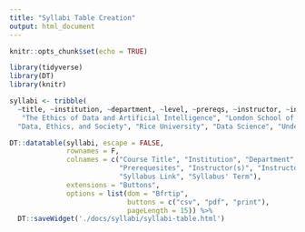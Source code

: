```yaml
---
title: "Syllabi Table Creation"
output: html_document
---
```


```r
knitr::opts_chunk$set(echo = TRUE)

library(tidyverse)
library(DT)
library(knitr)
```

```r
syllabi <- tribble(
  ~title, ~institution, ~department, ~level, ~prereqs, ~instructor, ~intructor_discipline,  ~`link`, ~semester,
   "The Ethics of Data and Artificial Intelligence", "London School of Economics","Philosophy, Logic, and Scientific Method", "Undergraduate", "None", "Kate Vredenburgh, Ali Boyle, Alex Voorhoeve, Paoloa Romero", "Philosophy, Logic, and Scientific Method", '<a target="_top" href = "https://www.lse.ac.uk/ss-asset-library/course-outlines/2023/ME102-Course-Outline-2023.pdf" target = "_blank">Syllabus Link</a>', "Summer 2023",
  "Data, Ethics, and Society", "Rice University", "Data Science", "Undergraduate", "None", "Elizabeth Petrick", "History", '<a target="_top" href = "https://www.google.com/url?sa=t&rct=j&q=&esrc=s&source=web&cd=&ved=2ahUKEwjBqtWbooD_AhUhIzQIHXWLD_c4ChAWegQIBhAB&url=https%3A%2F%2Festher.rice.edu%2Fselfserve%2F!bwzkpsyl.v_viewDoc%3Fterm%3D202120%26crn%3D23021%26type%3DSYLLABUS&usg=AOvVaw1zimMugXOdwaI0SYtmBHVE" target = "_blank">Syllabus Link\n(automatically downloads)</a>', "Spring 2021")
```

```r
DT::datatable(syllabi, escape = FALSE,
              rownames = F,
              colnames = c("Course Title", "Institution", "Department", "Course Level",
                           "Prerequesites", "Instructor(s)", "Instructor's Discpline", 
                           "Syllabus Link", "Syllabus' Term"),
              extensions = "Buttons",
              options = list(dom = "Bfrtip",
                             buttons = c("csv", "pdf", "print"),
                             pageLength = 15)) %>%
  DT::saveWidget('./docs/syllabi/syllabi-table.html')
```


